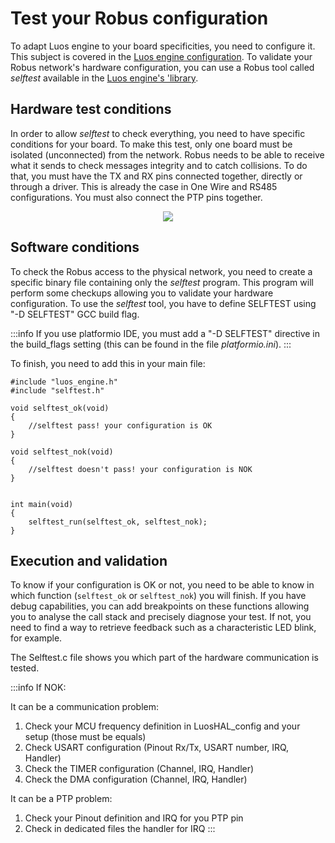 # Test your Robus configuration

To adapt Luos engine to your board specificities, you need to configure it. This subject is covered in the [Luos engine configuration](./mcu).
To validate your Robus network's hardware configuration, you can use a Robus tool called _selftest_ available in the <a href="https://github.com/Luos-io/Luos/tree/main/Network/Robus/SelfTest" target="_blank">Luos engine's 'library<IconExternalLink width="10"></IconExternalLink></a>.

## Hardware test conditions

In order to allow _selftest_ to check everything, you need to have specific conditions for your board.
To make this test, only one board must be isolated (unconnected) from the network.
Robus needs to be able to receive what it sends to check messages integrity and to catch collisions. To do that, you must have the TX and RX pins connected together, directly or through a driver. This is already the case in One Wire and RS485 configurations.
You must also connect the PTP pins together.

<div align="center">
  <Image
    src="/img/selftest_connection.svg"
    darkSrc="/img/selftest_connection-dark.svg"
  />
</div>

## Software conditions

To check the Robus access to the physical network, you need to create a specific binary file containing only the _selftest_ program. This program will perform some checkups allowing you to validate your hardware configuration.
To use the _selftest_ tool, you have to define SELFTEST using "-D SELFTEST" GCC build flag.

:::info
If you use platformio IDE, you must add a "-D SELFTEST" directive in the build_flags setting (this can be found in the file _platformio.ini_).
:::

To finish, you need to add this in your main file:

```AsciiDoc
#include "luos_engine.h"
#include "selftest.h"

void selftest_ok(void)
{
    //selftest pass! your configuration is OK
}

void selftest_nok(void)
{
    //selftest doesn't pass! your configuration is NOK
}


int main(void)
{
    selftest_run(selftest_ok, selftest_nok);
}
```

## Execution and validation

To know if your configuration is OK or not, you need to be able to know in which function (`selftest_ok` or `selftest_nok`) you will finish.
If you have debug capabilities, you can add breakpoints on these functions allowing you to analyse the call stack and precisely diagnose your test.
If not, you need to find a way to retrieve feedback such as a characteristic LED blink, for example.

The Selftest.c file shows you which part of the hardware communication is tested.

:::info
If NOK:

It can be a communication problem:

1. Check your MCU frequency definition in LuosHAL_config and your setup (those must be equals)
2. Check USART configuration (Pinout Rx/Tx, USART number, IRQ, Handler)
3. Check the TIMER configuration (Channel, IRQ, Handler)
4. Check the DMA configuration (Channel, IRQ, Handler)

It can be a PTP problem:

1. Check your Pinout definition and IRQ for you PTP pin
2. Check in dedicated files the handler for IRQ
:::
